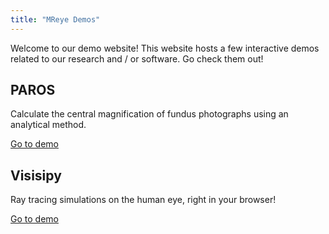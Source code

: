 ```yaml
---
title: "MReye Demos"
---
```


Welcome to our demo website!
This website hosts a few interactive demos related to our research and / or software.
Go check them out!

::: {.grid}

::: {.g-col-6 .card .card-body}
## PAROS

Calculate the central magnification of fundus photographs using an analytical method.

[Go to demo](paros/index.qmd){.btn .btn-outline-primary .btn role="button"}
:::

::: {.g-col-6 .card .card-body}
## Visisipy

Ray tracing simulations on the human eye, right in your browser!

[Go to demo](visisipy/index.qmd){.btn .btn-outline-primary .btn role="button"}
:::

:::